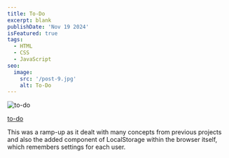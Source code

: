 ```yaml
---
title: To-Do
excerpt: blank
publishDate: 'Nov 19 2024'
isFeatured: true
tags:
  - HTML
  - CSS
  - JavaScript
seo:
  image:
    src: '/post-9.jpg'
    alt: To-Do
---
```


<Image src={postImage} alt="to-do" />

<a href="https://erikgrinn.github.io/odin-todo-list/" target="_blank">to-do</a>

This was a ramp-up as it dealt with many concepts from previous projects and also the added component of LocalStorage within the browser itself,
which remembers settings for each user.
